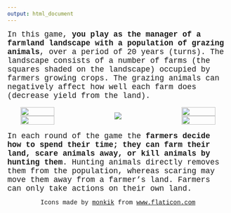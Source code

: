 ```yaml
---
output: html_document
---
```

<p>
<span style="font-family: Courier New; font-size: 1.25em">
In this game, <span style="font-weight:bold;">you play as the manager of a farmland landscape with a population of grazing animals</span>, over a period of 20 years (turns).
The landscape consists of a number of farms (the squares shaded on the landscape) occupied by farmers growing crops.
The grazing animals can negatively affect how well each farm does (decrease yield from the land).
</span>

<div style="display: flex; text-align: center; align-items: center;">

<div style="width: 30%"; align-items: right;>
<img src="goose_icon.jpg" width="75%"><br>
<img src="hunt_icon.jpg" width="75%">
</div>

<div style="width: 50%">
<img src="landscape2.jpg">
</div>

<div style="width: 30%"; align-items: right;>
<img src="crop_icon.jpg" width="75%"><br>
<img src="farmer_icon.jpg" width="75%">
</div>

</div>

<span style="font-family: Courier New; font-size: 1.25em">
In each round of the game the <span style="font-weight:bold;">farmers decide how to spend their time; they can farm their land, scare animals away, or kill animals by hunting them</span>.
Hunting animals directly removes them from the population, whereas scaring may move them away from a farmer's land. 
Farmers can only take actions on their own land.
</span>

<div style="text-align: center; font-family: Courier New;">Icons made by <a href="https://www.flaticon.com/authors/monkik" title="monkik">monkik</a> from <a href="https://www.flaticon.com/" title="Flaticon">www.flaticon.com</a></div>

